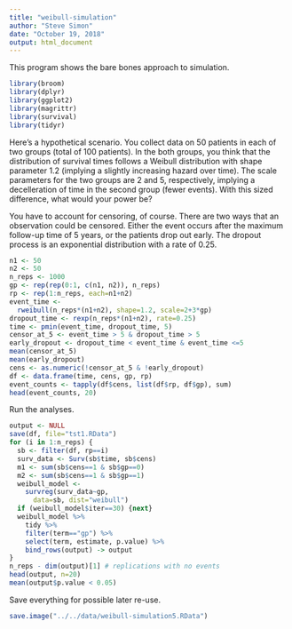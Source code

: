 ```yaml
---
title: "weibull-simulation"
author: "Steve Simon"
date: "October 19, 2018"
output: html_document
---
```


This program shows the bare bones approach to simulation.

```r
library(broom)
library(dplyr)
library(ggplot2)
library(magrittr)
library(survival)
library(tidyr)
```

Here's a hypothetical scenario. You collect data on 50 patients in each of two groups (total of 100 patients). In the both groups, you think that the distribution of survival times follows a Weibull distribution with shape parameter 1.2 (implying a slightly increasing hazard over time). The scale parameters for the two groups are 2 and 5, respectively, implying a decelleration of time in the second group (fewer events). With this sized difference, what would your power be?

You have to account for censoring, of course. There are two ways that an observation could be censored. Either the event occurs after the maximum follow-up time of 5 years, or the patients drop out early. The dropout process is an exponential distribution with a rate of 0.25.

```r
n1 <- 50
n2 <- 50
n_reps <- 1000
gp <- rep(rep(0:1, c(n1, n2)), n_reps)
rp <- rep(1:n_reps, each=n1+n2)
event_time <- 
  rweibull(n_reps*(n1+n2), shape=1.2, scale=2+3*gp)
dropout_time <- rexp(n_reps*(n1+n2), rate=0.25)
time <- pmin(event_time, dropout_time, 5)
censor_at_5 <- event_time > 5 & dropout_time > 5
early_dropout <- dropout_time < event_time & event_time <=5
mean(censor_at_5)
mean(early_dropout)
cens <- as.numeric(!censor_at_5 & !early_dropout)
df <- data.frame(time, cens, gp, rp)
event_counts <- tapply(df$cens, list(df$rp, df$gp), sum)
head(event_counts, 20)
```

Run the analyses.

```r
output <- NULL
save(df, file="tst1.RData")
for (i in 1:n_reps) {
  sb <- filter(df, rp==i)
  surv_data <- Surv(sb$time, sb$cens)
  m1 <- sum(sb$cens==1 & sb$gp==0)
  m2 <- sum(sb$cens==1 & sb$gp==1)
  weibull_model <- 
    survreg(surv_data~gp, 
      data=sb, dist="weibull")
  if (weibull_model$iter==30) {next}
  weibull_model %>%
    tidy %>%
    filter(term=="gp") %>%
    select(term, estimate, p.value) %>%
    bind_rows(output) -> output
}
n_reps - dim(output)[1] # replications with no events
head(output, n=20)
mean(output$p.value < 0.05)
```

Save everything for possible later re-use.

```r
save.image("../../data/weibull-simulation5.RData")
```